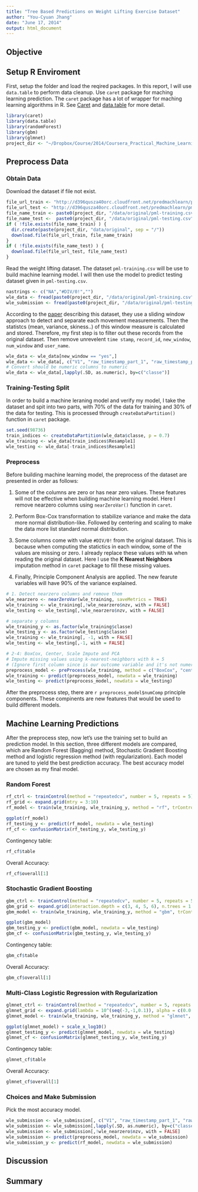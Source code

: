 ```yaml
---
title: "Tree Based Predictions on Weight Lifting Exercise Dataset"
author: "You-Cyuan Jhang"
date: "June 17, 2014"
output: html_document
---
```

## Objective

## Setup R Enviroment

First, setup the folder and load the reqired packages. In this report, I will use `data.table` to perform data cleanup. Use `caret` package for maching learning prediction. The `caret` package has a lot of wrapper for maching learning algorithms in R. See [Caret](http://caret.r-forge.r-project.org) and [data.table](http://datatable.r-forge.r-project.org) for more detail.

```r
library(caret)
library(data.table)
library(randomForest)
library(gbm)
library(glmnet)
project_dir <- "~/Dropbox/Course/2014/Coursera_Practical_Machine_Learning/weight_lifting"
```

## Preprocess Data

### Obtain Data

Download the dataset if file not exist. 

```r
file_url_train <- "http://d396qusza40orc.cloudfront.net/predmachlearn/pml-training.csv"
file_url_test <- "http://d396qusza40orc.cloudfront.net/predmachlearn/pml-testing.csv"
file_name_train <- paste0(project_dir, "/data/original/pml-training.csv")
file_name_test <-  paste0(project_dir, "/data/original/pml-testing.csv")
if ( !file.exists(file_name_train) ) {
  dir.create(paste(project_dir, "data/original", sep = "/"))
  download.file(file_url_train, file_name_train)
}
if ( !file.exists(file_name_test) ) {
  download.file(file_url_test, file_name_test)
}
```

Read the weight lifting dataset. The dataset `pml-training.csv` will be use to build machine learning model. I will then use the model to predict testing dataset given in `pml-testing.csv`. 

```r
nastrings <- c("NA","#DIV/0!","")
wle_data <- fread(paste0(project_dir, "/data/original/pml-training.csv"), na.strings = nastrings)
wle_submission <- fread(paste0(project_dir, "/data/original/pml-testing.csv"), na.strings = nastrings)
```

According to the [paper](http://groupware.les.inf.puc-rio.br/public/papers/2013.Velloso.QAR-WLE.pdf) describing this dataset, they use a sliding window approach to detect and separate each movement measurements. Then the statistcs (mean, variance, skiness..) of this window measure is calculated and stored. Therefore, my first step is to filter out these records from the original dataset. Then remove unrevelent `time stamp`, `record_id`, `new_window`, `num_window` and `user_name`.

```r
wle_data <- wle_data[new_window == "yes",]
wle_data <- wle_data[, c("V1", "raw_timestamp_part_1", "raw_timestamp_part_2", "cvtd_timestamp", "new_window", "num_window", "user_name") := NULL]
# Convert should be numeric columns to numeric
wle_data <- wle_data[,lapply(.SD, as.numeric), by=c("classe")]
```

### Training-Testing Split

In order to build a machine leraning model and verify my model, I take the dataset and spit into two parts, with 70% of the data for training and 30% of the data for testing. This is processed through `createDataPartition()` function in `caret` package.

```r
set.seed(98736)
train_indices <- createDataPartition(wle_data$classe, p = 0.7)
wle_training <- wle_data[train_indices$Resample1]
wle_testing <- wle_data[-train_indices$Resample1]
```

### Preprocess

Before building machine learning model, the preprocess of the dataset are presented in order as follows:

1. Some of the columns are zero or has near zero values. These features will not be effective when building machine learning model. Here I remove nearzero columns using `nearZeroVar()` function in `caret`.

2. Perform Box-Cox transformation to stabilize variance and make the data more normal distribution-like. Followed by centering and scaling to make the data more list standard normal distribution.

3. Some columns come with value `#DIV/0!` from the original dataset. This is because when computing the statictics in each window, some of the values are missing or zero. I already replace these values with `NA` when reading the original dataset. Here I use the **K Nearest Neighbors** imputation method in `caret` package to fill these missing values. 

4. Finally, Principle Component Analysis are applied. The new fearute variables will have 90% of the variance explained.

```r
# 1. Detect nearzero columns and remove them
wle_nearzero <- nearZeroVar(wle_training, saveMetrics = TRUE)
wle_training <- wle_training[,!wle_nearzero$nzv, with = FALSE]
wle_testing <- wle_testing[,!wle_nearzero$nzv, with = FALSE]

# separate y columns
wle_training_y <- as.factor(wle_training$classe)
wle_testing_y <- as.factor(wle_testing$classe)
wle_training <- wle_training[, -1, with = FALSE]
wle_testing <- wle_testing[,-1, with = FALSE]

# 2-4: BoxCox, Center, Scale Impute and PCA
# Impute missing values using k-nearest-neighbors with k = 5
# (Ignore first column since is our outcome variable and it's not numeric)
preprocess_model <- preProcess(wle_training, method = c("BoxCox", "center", "scale", "knnImpute", "pca"), thresh = 0.95, k = 5)
wle_training <- predict(preprocess_model, newdata = wle_training)
wle_testing <- predict(preprocess_model, newdata = wle_testing)
```

After the preprocess step, there are `r preprocess_model$numComp` principle components. These compinents are new features that would be used to build different models.

## Machine Learning Predictions

After the preprocess step, now let's use the training set to build an prediction model. In this section, three different models are compared, which are Random Forest (Bagging) method, Stochastic Gradient Boosting method and logistic regression method (with regularization). Each model are tuned to yield the best prediction accuracy. The best accuracy model are chosen as my final model.

### Random Forest

```r
rf_ctrl <- trainControl(method = "repeatedcv", number = 5, repeats = 5)
rf_grid <- expand.grid(mtry = 3:10)
rf_model <- train(wle_training, wle_training_y, method = "rf", trControl = rf_ctrl, tuneGrid = rf_grid, metric = "Accuracy")
```

```r
ggplot(rf_model)
rf_testing_y <- predict(rf_model, newdata = wle_testing)
rf_cf <- confusionMatrix(rf_testing_y, wle_testing_y)
```

Contingency table:
```r
rf_cf$table
```

Overall Accuracy: 
```r
rf_cf$overall[1]
```

### Stochastic Gradient Boosting

```r
gbm_ctrl <- trainControl(method = "repeatedcv", number = 5, repeats = 5)
gbm_grid <- expand.grid(interaction.depth = c(3, 4, 5, 6), n.trees = 1:30*30, shrinkage = 0.2)
gbm_model <- train(wle_training, wle_training_y, method = "gbm", trControl = gbm_ctrl, tuneGrid = gbm_grid, metric = "Accuracy", verbose = FALSE)
```

```r
ggplot(gbm_model)
gbm_testing_y <- predict(gbm_model, newdata = wle_testing)
gbm_cf <- confusionMatrix(gbm_testing_y, wle_testing_y)
```

Contingency table:
```r
gbm_cf$table
```

Overall Accuracy: 
```r
gbm_cf$overall[1]
```


### Multi-Class Logistic Regression with Regularization

```r
glmnet_ctrl <- trainControl(method = "repeatedcv", number = 5, repeats = 5)
glmnet_grid <- expand.grid(lambda = 10^(seq(-3,-1,0.1)), alpha = c(0.0, 0.5, 1.0))
glmnet_model <- train(wle_training, wle_training_y, method = "glmnet", trControl = glmnet_ctrl, tuneGrid = glmnet_grid, metric = "Accuracy", family = c("multinomial"))
```

```r
ggplot(glmnet_model) + scale_x_log10()
glmnet_testing_y <- predict(glmnet_model, newdata = wle_testing)
glmnet_cf <- confusionMatrix(glmnet_testing_y, wle_testing_y)
```

Contingency table:
```r
glmnet_cf$table
```

Overall Accuracy: 
```r
glmnet_cf$overall[1]
```


### Choices and Make Submission

Pick the most accuracy model.

```r
wle_submission <- wle_submission[, c("V1", "raw_timestamp_part_1", "raw_timestamp_part_2", "cvtd_timestamp", "new_window", "num_window", "user_name") := NULL]
wle_submission <- wle_submission[,lapply(.SD, as.numeric), by=c("classe")]
wle_submission <- wle_submission[,!wle_nearzero$nzv, with = FALSE]
wle_submission <- predict(preprocess_model, newdata = wle_submission)
wle_submission_y <- predict(rf_model, newdata = wle_submission)
```

## Discussion

## Summary